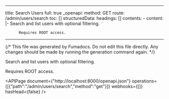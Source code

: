 <!-- AUTO-GENERATED: fumadocs-openapi (safe to overwrite) -->

---
title: Search Users
full: true
_openapi:
  method: GET
  route: /admin/users/search
  toc: []
  structuredData:
    headings: []
    contents:
      - content: |-
          Search and list users with optional filtering.

          Requires ROOT access.
---

{/* This file was generated by Fumadocs. Do not edit this file directly. Any changes should be made by running the generation command again. */}

Search and list users with optional filtering.

Requires ROOT access.

<APIPage document={"http://localhost:8000/openapi.json"} operations={[{"path":"/admin/users/search","method":"get"}]} webhooks={[]} hasHead={false} />